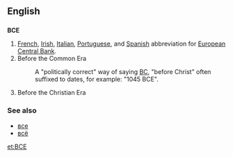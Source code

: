 ==English==

==={{initialism}}===
'''BCE'''

#[[French]], [[Irish]], [[Italian]], [[Portuguese]], and [[Spanish]] abbreviation for [[European Central Bank]].
#Before the Common Era
#:A "politically correct" way of saying [[BC]], "before Christ" often suffixed to dates, for example: "1045 BCE".
#Before the Christian Era

===See also===
*[[все]]
*[[всё]]

[[et:BCE]]